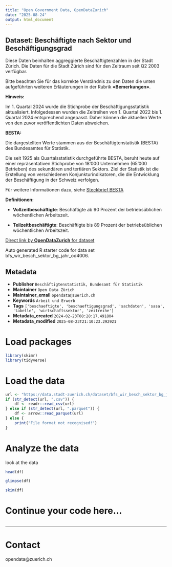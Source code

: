 ```yaml
---
title: "Open Government Data, OpenDataZurich"
date: "2025-08-24"
output: html_document
---
```


## Dataset: Beschäftigte nach Sektor und Beschäftigungsgrad


Diese Daten beinhalten aggreggierte Beschäftigtenzahlen in der Stadt Zürich. Die Daten für die Stadt Zürich sind für den Zeitraum seit Q2 2003 verfügbar.

Bitte beachten Sie für das korrekte Verständnis zu den Daten die unten aufgeführten weiteren Erläuterungen in der Rubrik **«Bemerkungen»**.



**Hinweis:**


Im 1. Quartal 2024 wurde die Stichprobe der Beschäftigungsstatistik aktualisiert. Infolgedessen wurden die Zeitreihen von 1. Quartal 2022 bis 1. Quartal 2024 entsprechend angepasst. Daher können die aktuellen Werte von den zuvor veröffentlichten Daten abweichen.


[]()

**BESTA:**

 Die dargestellten Werte stammen aus der Beschäftigtenstatistik (BESTA) des Bundesamtes für Statistik.

Die seit 1925 als Quartalsstatistik durchgeführte BESTA, beruht heute auf einer repräsentativen Stichprobe von 18‘000 Unternehmen (65'000 Betrieben) des sekundären und tertiären Sektors. Ziel der Statistik ist die Erstellung von verschiedenen Konjunkturindikatoren, die die Entwicklung der Beschäftigung in der Schweiz verfolgen.

Für weitere Informationen dazu, siehe [Steckbrief BESTA](https://www.bfs.admin.ch/bfs/de/home/statistiken/industrie-dienstleistungen/erhebungen/besta.assetdetail.6917.html)

 

[]()

**Definitionen:**

 

- **Vollzeitbeschäftigte**: Beschäftigte ab 90 Prozent der betriebsüblichen wöchentlichen Arbeitszeit.

- **Teilzeitbeschäftigte**: Beschäftigte bis 89 Prozent der betriebsüblichen wöchentlichen Arbeitszeit.
 

[]()



[Direct link by **OpenDataZurich** for dataset](https://data.stadt-zuerich.ch/dataset/bfs_wir_besch_sektor_bg_jahr_od4006)

Auto generated R starter code for data set bfs_wir_besch_sektor_bg_jahr_od4006.

## Metadata

- **Publisher** `Beschäftigtenstatistik, Bundesamt für Statistik`
- **Maintainer** `Open Data Zürich`
- **Maintainer_email** `opendata@zuerich.ch`
- **Keywords** `Arbeit und Erwerb`
- **Tags** `['beschaeftigte', 'beschaeftigungsgrad', 'sachdaten', 'sasa', 'tabelle', 'wirtschaftssektor', 'zeitreihe']`
- **Metadata_created** `2024-02-23T08:28:17.491804`
- **Metadata_modified** `2025-08-23T21:10:23.292921`


# Load packages

```r
library(skimr)
library(tidyverse)
```

# Load the data

```r
url <- "https://data.stadt-zuerich.ch/dataset/bfs_wir_besch_sektor_bg_jahr_od4006/download/WIR400OD4006.csv"
if (str_detect(url, ".csv")) {
    df <- readr::read_csv(url)
} else if (str_detect(url, ".parquet")) {
    df <- arrow::read_parquet(url)
} else {
    print("File format not recognised!")
}
```

# Analyze the data

look at the data
```r
head(df)
```

```r
glimpse(df)
```

```r
skim(df)
```

# Continue your code here...

```r

```

------------------------------------------------------------------------

# Contact

opendata@zuerich.ch
